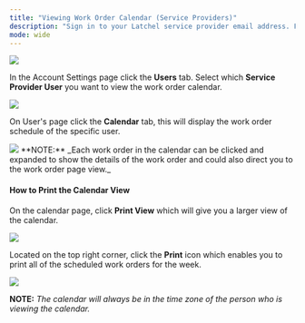 ---
title: "Viewing Work Order Calendar (Service Providers)"
description: "Sign in to your Latchel service provider email address. From the Service Provider page, click the **initials icon** located at the top right corner, then select **Account Settings** on the dropdown."
mode: wide
---

<Frame>
  <img src="/images/rtaImage-140.jpg"/>
</Frame>

In the Account Settings page click the **Users** tab. Select which **Service Provider User** you want to view the work order calendar.

<Frame>
  <img src="/images/rtaImage-141.jpg"/>
</Frame>


On User's page click the **Calendar** tab, this will display the work order schedule of the specific user.


<Frame>
  <img src="/images/rtaImage-142.jpg"/>
</Frame>


<Info>
  **NOTE:** _Each work order in the calendar can be clicked and expanded to show the details of the work order and could also direct you to the work order page view._
</Info>

#### **How to Print the Calendar View**

On the calendar page, click **Print View** which will give you a larger view of the calendar.


<Frame>
  <img src="/images/rtaImage-143.jpg"/>
</Frame>


Located on the top right corner, click the **Print** icon which enables you to print all of the scheduled work orders for the week.


<Frame>
  <img src="/images/rtaImage-144.jpg"/>
</Frame>

<Info>

**NOTE:** _The calendar will always be in the time zone of the person who is viewing the calendar._

</Info>
